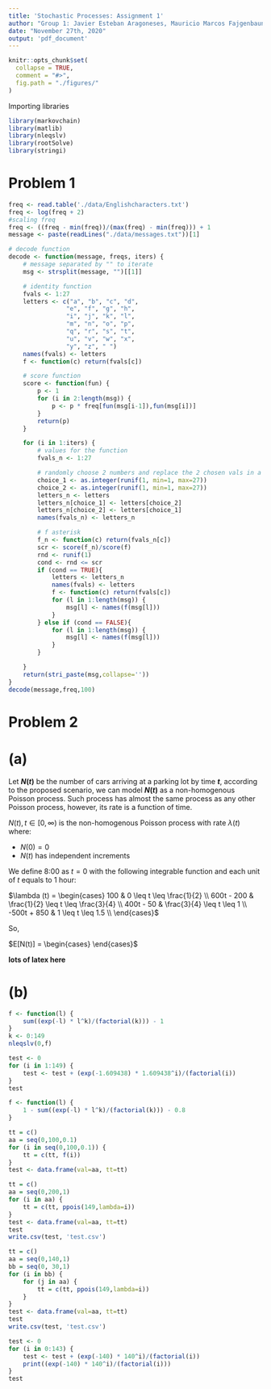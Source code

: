 ```yaml
---
title: 'Stochastic Processes: Assignment 1'
author: "Group 1: Javier Esteban Aragoneses, Mauricio Marcos Fajgenbaun, Danyu Zhang, Daniel Alonso"
date: "November 27th, 2020"
output: 'pdf_document'
---
```


```r
knitr::opts_chunk$set(
  collapse = TRUE,
  comment = "#>",
  fig.path = "./figures/"
)
```

Importing libraries

```r
library(markovchain)
library(matlib)
library(nleqslv)
library(rootSolve)
library(stringi)
```

# Problem 1

```r
freq <- read.table('./data/Englishcharacters.txt')
freq <- log(freq + 2)
#scaling freq
freq <- ((freq - min(freq))/(max(freq) - min(freq))) + 1
message <- paste(readLines("./data/messages.txt"))[1]

# decode function
decode <- function(message, freqs, iters) {
    # message separated by "" to iterate
    msg <- strsplit(message, "")[[1]]

    # identity function
    fvals <- 1:27
    letters <- c("a", "b", "c", "d",
                "e", "f", "g", "h", 
                "i", "j", "k", "l", 
                "m", "n", "o", "p", 
                "q", "r", "s", "t", 
                "u", "v", "w", "x", 
                "y", "z", " ")
    names(fvals) <- letters
    f <- function(c) return(fvals[c])

    # score function
    score <- function(fun) {
        p <- 1
        for (i in 2:length(msg)) {
            p <- p * freq[fun(msg[i-1]),fun(msg[i])]
        } 
        return(p)
    }

    for (i in 1:iters) {
        # values for the function
        fvals_n <- 1:27

        # randomly choose 2 numbers and replace the 2 chosen vals in a copy of letters
        choice_1 <- as.integer(runif(1, min=1, max=27))
        choice_2 <- as.integer(runif(1, min=1, max=27))
        letters_n <- letters
        letters_n[choice_1] <- letters[choice_2]
        letters_n[choice_2] <- letters[choice_1]
        names(fvals_n) <- letters_n

        # f asterisk
        f_n <- function(c) return(fvals_n[c])
        scr <- score(f_n)/score(f)
        rnd <- runif(1)
        cond <- rnd <= scr
        if (cond == TRUE){
            letters <- letters_n
            names(fvals) <- letters
            f <- function(c) return(fvals[c])
            for (l in 1:length(msg)) {
                msg[l] <- names(f(msg[l]))
            }
        } else if (cond == FALSE){
            for (l in 1:length(msg)) {
                msg[l] <- names(f(msg[l]))
            }
        }

    }
    return(stri_paste(msg,collapse=''))
}
decode(message,freq,100)
```


# Problem 2

# (a)

Let **$N(t)$** be the number of cars arriving at a parking lot by time **$t$**, according to the proposed scenario, we can model **$N(t)$** as a non-homogenous Poisson process. Such process has almost the same process as any other Poisson process, however, its rate is a function of time.

$N(t), t \in [0, \infty)$ is the non-homogenous Poisson process with rate $\lambda (t)$ where:

- $N(0) = 0$
- $N(t)$ has independent increments

We define 8:00 as $t=0$ with the following integrable function and each unit of $t$ equals to 1 hour:

$\lambda (t) = \begin{cases} 100 & 0 \leq t \leq \frac{1}{2} \\
600t - 200 & \frac{1}{2} \leq t \leq \frac{3}{4} \\
400t - 50 & \frac{3}{4} \leq t \leq 1 \\
-500t + 850 & 1 \leq t \leq 1.5 \\
\end{cases}$

So,

$E[N(t)] = \begin{cases} \end{cases}$

**lots of latex here**

# (b)

```r
f <- function(l) {
    sum((exp(-l) * l^k)/(factorial(k))) - 1
}
k <- 0:149
nleqslv(0,f)
```
```r

test <- 0
for (i in 1:149) {
    test <- test + (exp(-1.609438) * 1.609438^i)/(factorial(i))
}
test
```


```r
f <- function(l) {
    1 - sum((exp(-l) * l^k)/(factorial(k))) - 0.8
}

tt = c()
aa = seq(0,100,0.1)
for (i in seq(0,100,0.1)) {
    tt = c(tt, f(i))
}
test <- data.frame(val=aa, tt=tt)

```

```r
tt = c()
aa = seq(0,200,1)
for (i in aa) {
    tt = c(tt, ppois(149,lambda=i))
}
test <- data.frame(val=aa, tt=tt)
test
write.csv(test, 'test.csv')
```
```r
tt = c()
aa = seq(0,140,1)
bb = seq(0, 30,1)
for (i in bb) {
    for (j in aa) {
        tt = c(tt, ppois(149,lambda=i))
    }
}
test <- data.frame(val=aa, tt=tt)
test
write.csv(test, 'test.csv')
```

```r
test <- 0
for (i in 0:143) {
    test <- test + (exp(-140) * 140^i)/(factorial(i))
    print((exp(-140) * 140^i)/(factorial(i)))
}
test
```